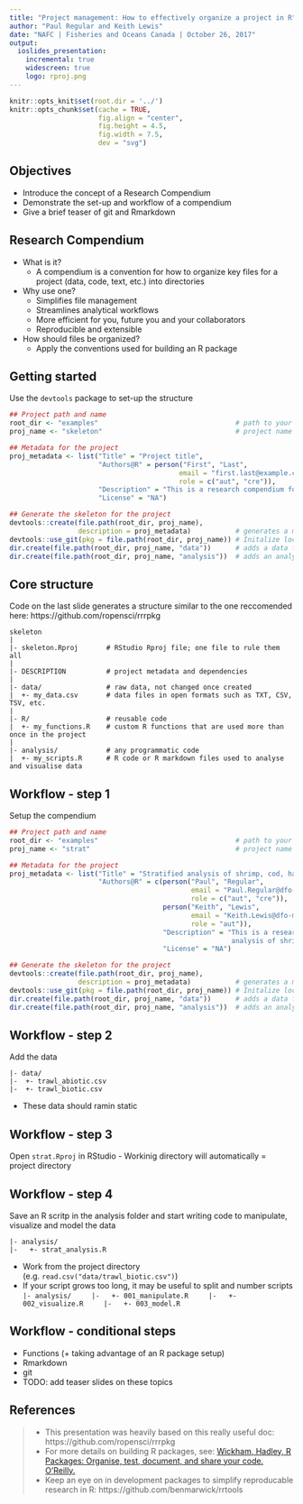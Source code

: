 ```yaml
---
title: "Project management: How to effectively organize a project in R"
author: "Paul Regular and Keith Lewis"
date: "NAFC | Fisheries and Oceans Canada | October 26, 2017"
output: 
  ioslides_presentation:
    incremental: true
    widescreen: true
    logo: rproj.png
---
```



```r
knitr::opts_knit$set(root.dir = '../')
knitr::opts_chunk$set(cache = TRUE, 
                      fig.align = "center", 
                      fig.height = 4.5, 
                      fig.width = 7.5,
                      dev = "svg")
```


## Objectives {.build}

- Introduce the concept of a Research Compendium
- Demonstrate the set-up and workflow of a compendium
- Give a brief teaser of git and Rmarkdown

## Research Compendium

- What is it?
    - A compendium is a convention for how to organize key files for a project (data, code, text, etc.) into directories
- Why use one?
    - Simplifies file management
    - Streamlines analytical workflows
    - More efficient for you, future you and your collaborators
    - Reproducible and extensible
- How should files be organized?
    - Apply the conventions used for building an R package
    
## Getting started {.smaller}

Use the `devtools` package to set-up the structure

```r

## Project path and name
root_dir <- "examples"                                  # path to your project
proj_name <- "skeleton"                                 # project name

## Metadata for the project
proj_metadata <- list("Title" = "Project title",
                      "Authors@R" = person("First", "Last", 
                                          email = "first.last@example.com", 
                                          role = c("aut", "cre")),
                      "Description" = "This is a research compendium for...",
                      "License" = "NA")

## Generate the skeleton for the project
devtools::create(file.path(root_dir, proj_name),
                 description = proj_metadata)           # generates a minimum R package skeleton
devtools::use_git(pkg = file.path(root_dir, proj_name)) # Initalize local git repository
dir.create(file.path(root_dir, proj_name, "data"))      # adds a data folder to the directory
dir.create(file.path(root_dir, proj_name, "analysis"))  # adds an analysis folder to the directory

```


## Core structure {.smaller}

Code on the last slide generates a structure similar to the one reccomended here: https://github.com/ropensci/rrrpkg

```
skeleton
|
|- skeleton.Rproj       # RStudio Rproj file; one file to rule them all
|
|- DESCRIPTION          # project metadata and dependencies 
|
|- data/                # raw data, not changed once created
|  +- my_data.csv       # data files in open formats such as TXT, CSV, TSV, etc.
|
|- R/                   # reusable code
|  +- my_functions.R    # custom R functions that are used more than once in the project
|
|- analysis/            # any programmatic code 
|  +- my_scripts.R      # R code or R markdown files used to analyse and visualise data 

```

## Workflow - step 1 {.smaller}

Setup the compendium

```r

## Project path and name
root_dir <- "examples"                                  # path to your project
proj_name <- "strat"                                    # project name

## Metadata for the project
proj_metadata <- list("Title" = "Stratified analysis of shrimp, cod, halibut and redfish population trends",
                      "Authors@R" = c(person("Paul", "Regular", 
                                             email = "Paul.Regular@dfo-mpo.gc.ca", 
                                             role = c("aut", "cre")),
                                      person("Keith", "Lewis", 
                                             email = "Keith.Lewis@dfo-mpo.gc.ca", 
                                             role = "aut")),
                                      "Description" = "This is a research compendium for stratified
                                                       analysis of shrimp population trends.",
                                      "License" = "NA")

## Generate the skeleton for the project
devtools::create(file.path(root_dir, proj_name),
                 description = proj_metadata)           # generates a minimum R package skeleton
devtools::use_git(pkg = file.path(root_dir, proj_name)) # Initalize local git repository
dir.create(file.path(root_dir, proj_name, "data"))      # adds a data folder to the directory
dir.create(file.path(root_dir, proj_name, "analysis"))  # adds an analysis folder to the directory

```

## Workflow - step 2 {.build}

Add the data

```
|- data/
|-  +- trawl_abiotic.csv
|-  +- trawl_biotic.csv

```
- These data should ramin static


## Workflow - step 3

Open `strat.Rproj` in RStudio
- Workinig directory will automatically = project directory

## Workflow - step 4 {.build}

Save an R scritp in the analysis folder and start writing code to manipulate, visualize and model the data
```
|- analysis/
|-   +- strat_analysis.R
```
- Work from the project directory (e.g. `read.csv("data/trawl_biotic.csv")`)
- If your script grows too long, it may be useful to split and number scripts
    ```
    |- analysis/
    |-   +- 001_manipulate.R
    |-   +- 002_visualize.R
    |-   +- 003_model.R
    ```

## Workflow - conditional steps

- Functions (+ taking advantage of an R package setup)
- Rmarkdown
- git
- TODO: add teaser slides on these topics


## References

> - This presentation was heavily based on this really useful doc: https://github.com/ropensci/rrrpkg
> - For more details on building R packages, see: [Wickham, Hadley, R Packages: Organise, test, document, and share your code. O'Reilly.](http://r-pkgs.had.co.nz/)
> - Keep an eye on in development packages to simplify reproducable research in R: https://github.com/benmarwick/rrtools

